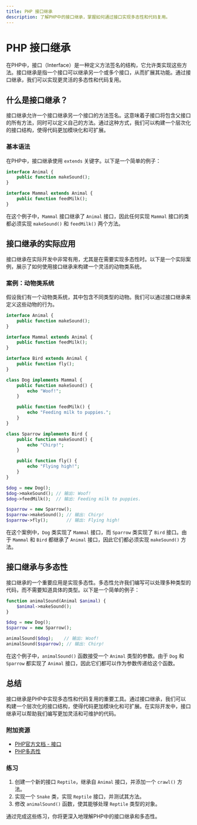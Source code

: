 ```yaml
---
title: PHP 接口继承
description: 了解PHP中的接口继承，掌握如何通过接口实现多态性和代码复用。
---
```


# PHP 接口继承

在PHP中，接口（Interface）是一种定义方法签名的结构，它允许类实现这些方法。接口继承是指一个接口可以继承另一个或多个接口，从而扩展其功能。通过接口继承，我们可以实现更灵活的多态性和代码复用。

## 什么是接口继承？

接口继承允许一个接口继承另一个接口的方法签名。这意味着子接口将包含父接口的所有方法，同时可以定义自己的方法。通过这种方式，我们可以构建一个层次化的接口结构，使得代码更加模块化和可扩展。

### 基本语法

在PHP中，接口继承使用 `extends` 关键字。以下是一个简单的例子：

```php
interface Animal {
    public function makeSound();
}

interface Mammal extends Animal {
    public function feedMilk();
}
```

在这个例子中，`Mammal` 接口继承了 `Animal` 接口，因此任何实现 `Mammal` 接口的类都必须实现 `makeSound()` 和 `feedMilk()` 两个方法。

## 接口继承的实际应用

接口继承在实际开发中非常有用，尤其是在需要实现多态性时。以下是一个实际案例，展示了如何使用接口继承来构建一个灵活的动物类系统。

### 案例：动物类系统

假设我们有一个动物类系统，其中包含不同类型的动物。我们可以通过接口继承来定义这些动物的行为。

```php
interface Animal {
    public function makeSound();
}

interface Mammal extends Animal {
    public function feedMilk();
}

interface Bird extends Animal {
    public function fly();
}

class Dog implements Mammal {
    public function makeSound() {
        echo "Woof!";
    }

    public function feedMilk() {
        echo "Feeding milk to puppies.";
    }
}

class Sparrow implements Bird {
    public function makeSound() {
        echo "Chirp!";
    }

    public function fly() {
        echo "Flying high!";
    }
}

$dog = new Dog();
$dog->makeSound(); // 输出: Woof!
$dog->feedMilk();  // 输出: Feeding milk to puppies.

$sparrow = new Sparrow();
$sparrow->makeSound(); // 输出: Chirp!
$sparrow->fly();       // 输出: Flying high!
```

在这个案例中，`Dog` 类实现了 `Mammal` 接口，而 `Sparrow` 类实现了 `Bird` 接口。由于 `Mammal` 和 `Bird` 都继承了 `Animal` 接口，因此它们都必须实现 `makeSound()` 方法。

## 接口继承与多态性

接口继承的一个重要应用是实现多态性。多态性允许我们编写可以处理多种类型的代码，而不需要知道具体的类型。以下是一个简单的例子：

```php
function animalSound(Animal $animal) {
    $animal->makeSound();
}

$dog = new Dog();
$sparrow = new Sparrow();

animalSound($dog);    // 输出: Woof!
animalSound($sparrow); // 输出: Chirp!
```

在这个例子中，`animalSound()` 函数接受一个 `Animal` 类型的参数。由于 `Dog` 和 `Sparrow` 都实现了 `Animal` 接口，因此它们都可以作为参数传递给这个函数。

## 总结

接口继承是PHP中实现多态性和代码复用的重要工具。通过接口继承，我们可以构建一个层次化的接口结构，使得代码更加模块化和可扩展。在实际开发中，接口继承可以帮助我们编写更加灵活和可维护的代码。

### 附加资源

- [PHP官方文档 - 接口](https://www.php.net/manual/en/language.oop5.interfaces.php)
- [PHP多态性](https://www.php.net/manual/en/language.oop5.interfaces.php#language.oop5.interfaces.examples)

### 练习

1. 创建一个新的接口 `Reptile`，继承自 `Animal` 接口，并添加一个 `crawl()` 方法。
2. 实现一个 `Snake` 类，实现 `Reptile` 接口，并测试其方法。
3. 修改 `animalSound()` 函数，使其能够处理 `Reptile` 类型的对象。

通过完成这些练习，你将更深入地理解PHP中的接口继承和多态性。